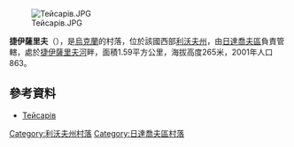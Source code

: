 [[Image:Тейсарів.JPG|right]]

{{coord|49|21|1|N|23|59|46|E|scale:100000|display=title}}

'''捷伊薩里夫'''（{{lang-uk|Тейсарів}}），是[[烏克蘭|烏克蘭]]的村落，位於該國西部[[利沃夫州|利沃夫州]]，由[[日達喬夫區|日達喬夫區]]負責管轄，處於[[捷伊薩里夫河|捷伊薩里夫河]]畔，面積1.59平方公里，海拔高度265米，2001年人口863。

==參考資料==
* [http://gska2.rada.gov.ua/pls/z7502/A005?rdat1=30.11.2007&rf7571=19589 Тейсарів]{{dead link|date=2018年3月 |bot=InternetArchiveBot |fix-attempted=yes }}

{{DEFAULTSORT:Тейсарів}}
[[Category:利沃夫州村落|Category:利沃夫州村落]]
[[Category:日達喬夫區村落|Category:日達喬夫區村落]]


{{Lviv-geo-stub}}